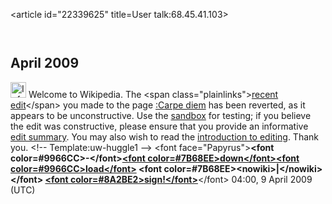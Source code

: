 <article id="22339625" title=User talk:68.45.41.103>
	<talkpage id="22339625" title="User talk:68.45.41.103">

== April 2009 ==

[[Image:Information.png|25px]] Welcome to Wikipedia. The &lt;span class=&quot;plainlinks&quot;&gt;[http://en.wikipedia.org/wiki/Carpe_diem?diff=282697091 recent edit]&lt;/span&gt; you made to the page [[:Carpe diem]] has been reverted, as it appears to be unconstructive. Use the [[Wikipedia:Sandbox|sandbox]] for testing; if you believe the edit was constructive, please ensure that you provide an informative [[Help:Edit summary|edit summary]]. You may also wish to read the [[Wikipedia:Introduction|introduction to editing]]. Thank you. &lt;!-- Template:uw-huggle1 --&gt; &lt;font face=&quot;Papyrus&quot;&gt;'''&lt;font color=#9966CC&gt;-&lt;/font&gt;[[User:Download|&lt;font color=#7B68EE&gt;down&lt;/font&gt;]][[User talk:Download|&lt;font color=#9966CC&gt;load&lt;/font&gt;]] &lt;font color=#7B68EE&gt;&lt;nowiki&gt;|&lt;/nowiki&gt;&lt;/font&gt; [[User:Download/Guestbook|&lt;font color=#8A2BE2&gt;sign!&lt;/font&gt;]]'''&lt;/font&gt; 04:00, 9 April 2009 (UTC)
	</talkpage>
</article>